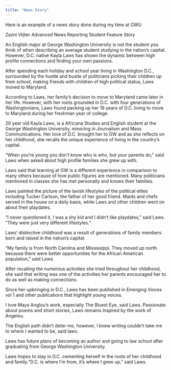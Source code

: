 ```yaml
---
title: "News Story"
---
```

Here is an example of a news story done during my time at GWU

Zazni Vlijter 
Advanced News Reporting 
Student Feature Story 

An English major at George Washington University is not the student you think of when describing an average student studying in the nation’s capital. However, D.C. native Kayla Laws has shown the dynamic between high profile connections and finding your own passions. 
	
After spending each holiday and school year living in Washington D.C., surrounded by the hustle and bustle of politicians picking their children up from school, making friends with children of high political status, Laws moved to Maryland.  

According to Laws, her family’s decision to move to Maryland came later in her life. However, with her roots grounded in D.C. with four generations of Washingtonians, Laws found packing up her 18 years of D.C. living to move to Maryland during her freshman year of college. 

20 year old Kayla Laws, is a Africana Studies and English student at the George Washington University, minoring in Journalism and Mass Communications. Her love of D.C. brought her to GW and as she reflects on her childhood, she recalls the unique experience of living in the country’s capital. 

“When you’re young you don’t know who is who, but your parents do,” said Laws when asked about high profile families she grew up with. 

Laws said that learning at GW is a different experience in comparison to many others because of how public figures are mentioned. Many politicians mentioned in classes she has met personally and knows their families. 

Laws painted the picture of the lavish lifestyles of the political elites including Tucker Carlson, the father of her good friend. Maids and chefs served in the house on a daily basis, while Laws and other children went on about their playdates.

“I never questioned it, I was a shy kid and I didn’t like playdates,” said Laws. “They were just very different lifestyles.” 

Laws’ distinctive childhood was a result of generations of family members born and raised in the nation's capital. 
 
“My family is from North Carolina and Mississippi. They moved up north because there were better opportunities for the African American population,” said Laws. 

After recalling the numerous activities she tried throughout her childhood, she said that writing was one of the activities her parents encouraged her to do as well as making connections. 

Since her upbringing in D.C., Laws has been published in Emerging Voices vol 1 and other publications that highlight young voices.

I love Maya Anglou’s work, especially The Bluest Eye, said Laws. Passionate about poems and short stories, Laws remains inspired by the work of Angelou. 

The English path didn’t deter me, however, I knew writing couldn’t take me to where I wanted to be, said laws. 

Laws has future plans of becoming an author and going to law school after graduating from George Washington University. 

Laws hopes to stay in D.C. cementing herself in the roots of her childhood and family.“D.C. is where I’m from, it's where I grew up,” said Laws. 
